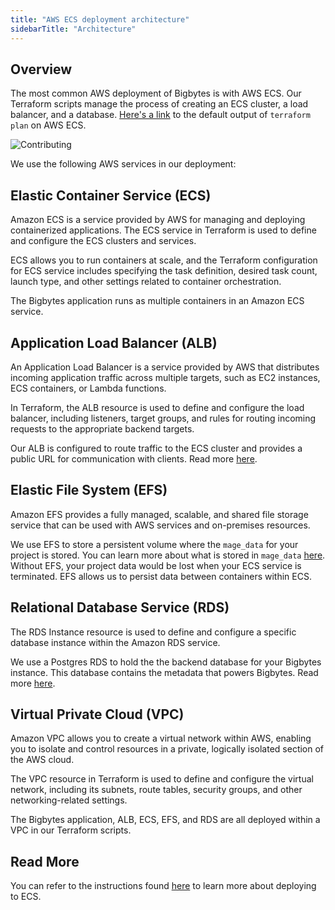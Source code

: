 ```yaml
---
title: "AWS ECS deployment architecture"
sidebarTitle: "Architecture"
---
```


## Overview

The most common AWS deployment of Bigbytes is with AWS ECS. Our Terraform scripts manage the process of creating an ECS cluster, a load balancer, and a database. [Here's a link](/production/deploying-to-cloud/aws/resources) to the default output of `terraform plan` on AWS ECS.

<Frame height="400" caption="An architecture diagram of a Bigbytes AWS ECS deployment.">
  <img alt="Contributing" src="https://github.com/digitranslab/assets/blob/main/architecture/aws-ecs.png?raw=True" />
</Frame>


We use the following AWS services in our deployment:

## Elastic Container Service (ECS)

Amazon ECS is a service provided by AWS for managing and deploying containerized applications. The ECS service in Terraform is used to define and configure the ECS clusters and services. 

ECS allows you to run containers at scale, and the Terraform configuration for ECS service includes specifying the task definition, desired task count, launch type, and other settings related to container orchestration.

The Bigbytes application runs as multiple containers in an Amazon ECS service.

## Application Load Balancer (ALB)

An Application Load Balancer is a service provided by AWS that distributes incoming application traffic across multiple targets, such as EC2 instances, ECS containers, or Lambda functions. 

In Terraform, the ALB resource is used to define and configure the load balancer, including listeners, target groups, and rules for routing incoming requests to the appropriate backend targets.

Our ALB is configured to route traffic to the ECS cluster and provides a public URL for communication with clients. Read more [here](https://docs.aws.amazon.com/elasticloadbalancing/latest/application/load-balancer-ip-address-type.html).

## Elastic File System (EFS)

Amazon EFS provides a fully managed, scalable, and shared file storage service that can be used with AWS services and on-premises resources. 

We use EFS to store a persistent volume where the `mage_data` for your project is stored. You can learn more about what is stored in `mage_data` [here](/design/abstractions/project-structure#project-data). Without EFS, your project data would be lost when your ECS service is terminated. EFS allows us to persist data between containers within ECS.

## Relational Database Service (RDS)

The RDS Instance resource is used to define and configure a specific database instance within the Amazon RDS service. 

We use a Postgres RDS to hold the the backend database for your Bigbytes instance. This database contains the metadata that powers Bigbytes. Read more [here](/design/abstractions/project-structure#project-data).

## Virtual Private Cloud (VPC)

Amazon VPC allows you to create a virtual network within AWS, enabling you to isolate and control resources in a private, logically isolated section of the AWS cloud. 

The VPC resource in Terraform is used to define and configure the virtual network, including its subnets, route tables, security groups, and other networking-related settings.

The Bigbytes application, ALB, ECS, EFS, and RDS are all deployed within a VPC in our Terraform scripts.

## Read More

You can refer to the instructions found [here](/production/deploying-to-cloud/aws/setup) to learn more about deploying to ECS.
